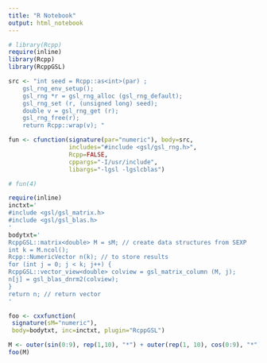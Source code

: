 ```yaml
---
title: "R Notebook"
output: html_notebook
---
```


```r
# library(Rcpp)
require(inline)
library(Rcpp)
library(RcppGSL)

src <- "int seed = Rcpp::as<int>(par) ;
    gsl_rng_env_setup();
    gsl_rng *r = gsl_rng_alloc (gsl_rng_default);
    gsl_rng_set (r, (unsigned long) seed);
    double v = gsl_rng_get (r);
    gsl_rng_free(r);
    return Rcpp::wrap(v); "

```


```r
fun <- cfunction(signature(par="numeric"), body=src, 
                 includes="#include <gsl/gsl_rng.h>", 
                 Rcpp=FALSE,
                 cppargs="-I/usr/include", 
                 libargs="-lgsl -lgslcblas")

# fun(4)
```



```r
require(inline)
inctxt='
#include <gsl/gsl_matrix.h>
#include <gsl/gsl_blas.h>
'
bodytxt='
RcppGSL::matrix<double> M = sM; // create data structures from SEXP
int k = M.ncol();
Rcpp::NumericVector n(k); // to store results
for (int j = 0; j < k; j++) {
RcppGSL::vector_view<double> colview = gsl_matrix_column (M, j);
n[j] = gsl_blas_dnrm2(colview);
}
return n; // return vector
'

foo <- cxxfunction(
 signature(sM="numeric"),
 body=bodytxt, inc=inctxt, plugin="RcppGSL")

M <- outer(sin(0:9), rep(1,10), "*") + outer(rep(1, 10), cos(0:9), "*")
foo(M)

```

